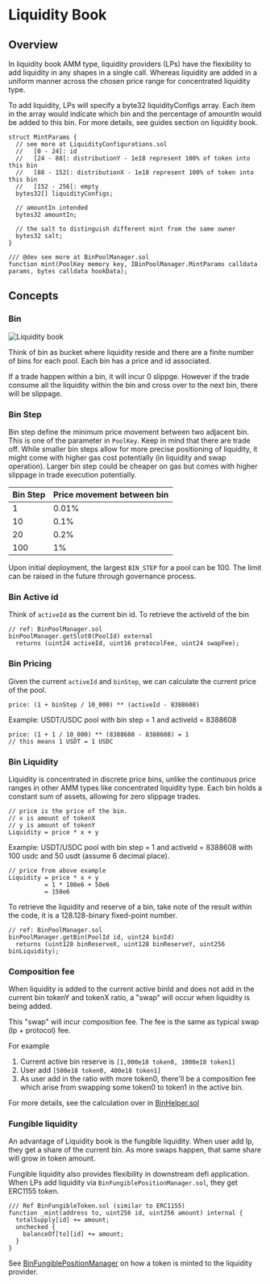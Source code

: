 
# Liquidity Book

## Overview 

In liquidity book AMM type, liquidity providers (LPs) have the flexibility to add liquidity in any shapes in a single call. Whereas liquidity are added in a uniform manner across the chosen price range for concentrated liquidity type.

To add liquidity, LPs will specify a byte32 liquidityConfigs array. Each item in the array would indicate which bin and the percentage of amountIn would be added to this bin. For more details, see guides section on liquidity book.

```solidity
struct MintParams {
  // see more at LiquidityConfigurations.sol
  //   [0 - 24[: id
  //   [24 - 88[: distributionY - 1e18 represent 100% of token into this bin
  //   [88 - 152[: distributionX - 1e18 represent 100% of token into this bin 
  //   [152 - 256[: empty
  bytes32[] liquidityConfigs;

  // amountIn intended
  bytes32 amountIn;
  
  // the salt to distinguish different mint from the same owner
  bytes32 salt;
}

/// @dev see more at BinPoolManager.sol 
function mint(PoolKey memory key, IBinPoolManager.MintParams calldata params, bytes calldata hookData);
```

## Concepts

### Bin

![Liquidity book](/v4/amm-layer-poolmanager-bin-1.png)

Think of bin as bucket where liquidity reside and there are a finite number of bins for each pool. Each bin has a price and id associated. 

<Callout type="info">
If a trade happen within a bin, it will incur 0 slippge. However if the trade consume all the liquidity within the bin and cross over to the next bin, there will be slippage.
</Callout>

### Bin Step

Bin step define the minimum price movement between two adjacent bin. This is one of the parameter in `PoolKey`. Keep in mind that there are trade off. While smaller bin steps allow for more precise positioning of liquidity, it might come with higher gas cost potentially (in liquidity and swap operation). Larger bin step could be cheaper on gas but comes with higher slippage in trade execution potentially.

| Bin Step | Price movement between bin |
| ------ | ------ |
| 1 |  0.01% |
| 10 | 0.1% |
| 20  | 0.2% |
| 100  | 1% |

Upon initial deployment, the largest `BIN_STEP` for a pool can be 100. The limit can be raised in the future through governance process.

### Bin Active id

Think of `activeId` as the current bin id. To retrieve the activeId of the bin

```solidity 
// ref: BinPoolManager.sol
binPoolManager.getSlot0(PoolId) external 
  returns (uint24 activeId, uint16 protocolFee, uint24 swapFee);
```

### Bin Pricing 

Given the current `activeId` and `binStep`, we can calculate the current price of the pool.

```solidity
price: (1 + binStep / 10_000) ** (activeId - 8388608)
```

Example: USDT/USDC pool with bin step = 1 and activeId = 8388608

```solidity
price: (1 + 1 / 10_000) ** (8388608 - 8388608) = 1
// this means 1 USDT = 1 USDC 
```

### Bin Liquidity 

Liquidity is concentrated in discrete price bins, unlike the continuous price ranges in other AMM types like concentrated liquidity type. Each bin holds a constant sum of assets, allowing for zero slippage trades.

```solidity
// price is the price of the bin.
// x is amount of tokenX 
// y is amount of tokenY 
Liquidity = price * x + y
```

Example: USDT/USDC pool with bin step = 1 and activeId = 8388608 with 100 usdc and 50 usdt (assume 6 decimal place).

```solidity
// price from above example
Liquidity = price * x + y
          = 1 * 100e6 + 50e6
          = 150e6
```

To retrieve the liquidity and reserve of a bin, take note of the result within the code, it is a 128.128-binary fixed-point number.

```solidity
// ref: BinPoolManager.sol
binPoolManager.getBin(PoolId id, uint24 binId)
  returns (uint128 binReserveX, uint128 binReserveY, uint256 binLiquidity);
```

### Composition fee

When liquidity is added to the current active binId and does not add in the current bin tokenY and tokenX ratio, a "swap" will occur when liquidity is being added.

This "swap" will incur composition fee. The fee is the same as typical swap (lp + protocol) fee.

For example 
1. Current active bin reserve is `[1,000e18 token0, 1000e18 token1]` 
2. User add `[500e18 token0, 400e18 token1]`
3. As user add in the ratio with more token0, there'll be a composition fee which arise from swapping some token0 to token1 in the active bin.

For more details, see the calculation over in [BinHelper.sol](https://github.com/pancakeswap/pancake-v4-core/blob/df64445/src/pool-bin/libraries/BinHelper.sol#L175)

### Fungible liquidity

An advantage of Liquidity book is the fungible liquidity. When user add lp, they get a share of the current bin. As more swaps happen, that same share will grow in token amount.

Fungible liquidity also provides flexibility in downstream defi application. When LPs add liquidity via `BinFungiblePositionManager.sol`, they get ERC1155 token.

```solidity
/// Ref BinFungibleToken.sol (similar to ERC1155)
function _mint(address to, uint256 id, uint256 amount) internal {
  totalSupply[id] += amount;
  unchecked {
    balanceOf[to][id] += amount;
  }
}
```

See [BinFungiblePositionManager](https://github.com/pancakeswap/pancake-v4-periphery/blob/main/src/pool-bin/BinFungiblePositionManager.sol#L189) on how a token is minted to the liquidity provider.